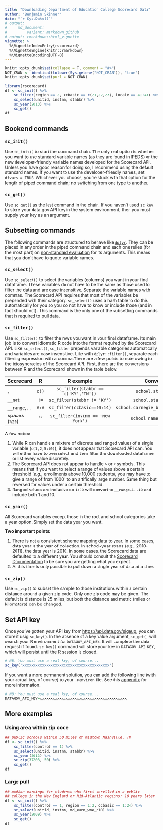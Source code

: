 ```yaml
---
title: "Downloading Department of Education College Scorecard Data"
author: "Benjamin Skinner"
date: "`r Sys.Date()`"
# output: 
#     md_document:
#         variant: markdown_github
# output: rmarkdown::html_vignette
vignette: >
  %\VignetteIndexEntry{rscorecard}
  %\VignetteEngine{knitr::rmarkdown}
  %\VignetteEncoding{UTF-8}
---
```


```r
knitr::opts_chunk$set(collapse = T, comment = "#>")
NOT_CRAN <- identical(tolower(Sys.getenv("NOT_CRAN")), "true")
knitr::opts_chunk$set(purl = NOT_CRAN)
```

```r
library(rscorecard)
df <- sc_init() %>% 
    sc_filter(region == 2, ccbasic == c(21,22,23), locale == 41:43) %>% 
    sc_select(unitid, instnm, stabbr) %>% 
    sc_year(2013) %>% 
    sc_get()
df
```


## Bookend commands

### `sc_init()`

Use `sc_init()` to start the command chain. The only real option is whether you want to use standard variable names (as they are found in IPEDS) or the new developer-friendly variable names developed for the Scorecard API. Unless you have good reason for doing so, I recommend using the default standard names. If you want to use the developer-friendly names, set `dfvars = TRUE`. Whichever you choose, you're stuck with that option for the length of piped command chain;
no switching from one type to another.

### `sc_get()`

Use `sc_get()` as the last command in the chain. If you haven't used `sc_key` to store your data.gov API key in the system environment, then you must supply your key as an argument.

## Subsetting commands

The following commands are structured to behave like [`dplyr`](https://CRAN.R-project.org/package=dplyr). They
can be placed in any order in the piped command chain and each one relies (for the most part) on [non-standard evaluation](https://cran.r-project.org/package=dplyr/vignettes/programming.html) for its arguments. This means that you don't have to quote variable names.

### `sc_select()`

Use `sc_select()` to select the variables (columns) you want in your final dataframe. These variables do not have to be the same as those used to filter the data and are case insensitive. Separate the variable names with commas. The Scorecard API requires that most of the variables be prepended with their category. `sc_select()` uses a hash table to do this automatically for you so you do not have to know or include those (and in fact should not). This command is the only one of the subsetting commands that is required to pull data. 

### `sc_filter()`

Use `sc_filter()` to filter the rows you want in your final dataframe. Its main job is to convert idiomatic R code into the format required by the Scorecard API. Like `sc_select()`, `sc_filter` prepends variable categories automatically and variables are case insensitive. Like with `dplyr::filter()`, separate each filtering expression with a comma.There are a few points to note owing to the idiosyncracies of the Scorecard API. First, there are the conversions between R and the Scorecard, shown in the table below.

|Scorecard|R|R example|Conversion|
|:--------|:-----------:|:------:|:----:|
|`,`|`c()`|`sc_filter(stabbr == c('KY','TN'))`|`school.state=KY,TN`|
|`__not`|`!=`|`sc_filter(stabbr != 'KY')`|`school.state__not=KY`|
|`__range`,`..`|`#:#`|`sc_filter(ccbasic==10:14)`|`school.carnegie_basic__range=1..14`|
|spaces (`%20`)|' '|`sc_filter(instnm == 'New York')`|`school.name=New%20York`|

A few notes:

1. While R can handle a mixture of discrete and ranged values of a single variable (`c(1,2,5:10)`), it does not appear that Scorecard API can. You will either have to overselect and then filter the downloaded dataframe or list every value discretely.
2. The Scorecard API does not appear to handle `>` or `<` symbols. This means that if you want to select a range of values above a certain threshold (_e.g.,_ enrollments above 10,000 students), you may have to give a range of from 10001 to an artifically large number. Same thing but reversed for values under a certain threshold.
3. Ranged values are inclusive so `1:10` will convert to `__range=1..10` and include both 1 and 10.

### `sc_year()`

All Scorecard variables except those in the root and school categories take a year option. Simply set the data year you want.

**Two important points:**  

1. There is not a consistent scheme mapping data to year. In some cases, data year is the year of collection. In school-year spans (_e.g.,_ 2010-2011), the data year is 2010. In some cases, the Scorecard data are defaulted to a different year. You should consult the [Scorecard Documentation](https://collegescorecard.ed.gov/assets/FullDataDocumentation.pdf) to be sure you are getting what you expect.
2. At this time is only possible to pull down a single year of data at a time.

### `sc_zip()`

Use `sc_zip()` to subset the sample to those institutions within a certain distance around a given zip code. Only one zip code may be given. The default is
distance is 25 miles, but both the distance and metric (miles or kilometers) can be changed.

## Set API key

Once you've gotten your API key from [https://api.data.gov/signup](https://api.data.gov/signup), you can store it usig `sc_key()`. In the absence of a key value argument, `sc_get()` will search your R environment for `DATAGOV_API_KEY`. It will complete the data request if found. `sc_key()` command will store your key in `DATAGOV_API_KEY`, which will persist until the R session is closed. 

```r
# NB: You must use a real key, of course... 
sc_key('xxxxxxxxxxxxxxxxxxxxxxxxxxxxxxxxxxxxxxxx')
```

If you want a more permanent solution, you can add the following line (with your actual key, of course) to your `.Renviron` file.  See this [appendix](ftp://cran.r-project.org/pub/R/web/packages/httr/vignettes/api-packages.html) for more information.

```r
# NB: You must use a real key, of course... 
DATAGOV_API_KEY=xxxxxxxxxxxxxxxxxxxxxxxxxxxxxxxxxxxxxxxx
```

## More examples

### Using area within zip code

```r
## public schools within 50 miles of midtown Nashville, TN
df <- sc_init() %>% 
    sc_filter(control == 1) %>% 
    sc_select(unitid, instnm, stabbr) %>% 
    sc_year(2013) %>% 
    sc_zip(37203, 50) %>%
    sc_get()
df
```

### Large pull

```r
## median earnings for students who first enrolled in a public
## college in the New England or Mid-Atlantic regions: 10 years later
df <- sc_init() %>% 
    sc_filter(control == 1, region == 1:2, ccbasic == 1:24) %>% 
    sc_select(unitid, instnm, md_earn_wne_p10) %>% 
    sc_year(2009) %>%
    sc_get()
df
```








